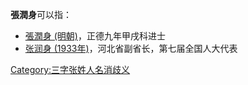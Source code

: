'''張潤身'''可以指：
* [[張潤身_(明朝)|張潤身 (明朝)]]，正德九年甲戌科进士
* [[张润身_(1933年)|张润身 (1933年)]]，河北省副省长，第七届全国人大代表

{{disambig}}

[[Category:三字张姓人名消歧义|Category:三字张姓人名消歧义]]